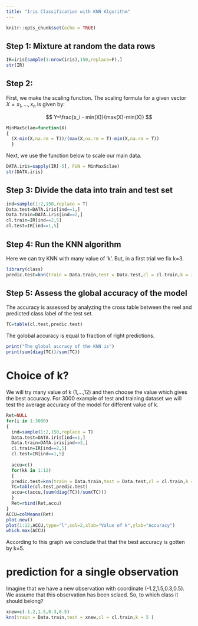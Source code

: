 ---
title: "Iris Classification with KNN Algorithm"
---

```{r setup, include=FALSE}
knitr::opts_chunk$set(echo = TRUE)
```
 
## Step 1: Mixture at random the data rows

```{r}
IR=iris[sample(1:nrow(iris),150,replace=F),]
str(IR)
```

## Step 2: 
First, we make the scaling function. The scaling formula for a given vector $X=x_1,\ldots,x_n$ is given by: 

$$
Y=\frac{x_i - min(X)}{max(X)-min(X)}
$$

```{r}
MinMaxSclae=function(X)
{
  (X-min(X,na.rm = T))/(max(X,na.rm = T)-min(X,na.rm = T))
  }

```

Next, we use the function below to scale our main data. 

```{r}
DATA.iris=sapply(IR[-5], FUN = MinMaxSclae)
str(DATA.iris)
```

## Step 3: Divide the data into train and test set

```{r}
ind=sample(1:2,150,replace = T)
Data.test=DATA.iris[ind==1,]
Data.train=DATA.iris[ind==2,]
cl.train=IR[ind==2,5]
cl.test=IR[ind==1,5]
```

## Step 4: Run the KNN algorithm
Here we can try KNN with many value of 'k'. But, in a first trial we fix k=3.

```{r}
library(class)
predic.test=knn(train = Data.train,test = Data.test,cl = cl.train,k = 3 )
```

## Step 5: Assess the global accuracy of the model
The accuracy is assessed by analyzing the cross table between the reel and predicted class label of the test set. 

```{r}
TC=table(cl.test,predic.test)
```

The golobal accuracy is equal to fraction of right predictions. 

```{r}
print("The global accracy of the KNN is")
print(sum(diag(TC))/sum(TC))
```




# Choice of k? 
We will try many value of k (1,...,12) and then choose the value which gives the best accuracy. For 3000 example of test and training dataset we will test the average accuracy of the model for different value of k. 

```{r}
Ret=NULL
for(i in 1:3000)
{
  ind=sample(1:2,150,replace = T)
  Data.test=DATA.iris[ind==1,]
  Data.train=DATA.iris[ind==2,]
  cl.train=IR[ind==2,5]
  cl.test=IR[ind==1,5]
  
  accu=c()
  for(kk in 1:12)
  {
  predic.test=knn(train = Data.train,test = Data.test,cl = cl.train,k = kk )
  TC=table(cl.test,predic.test)
  accu=c(accu,(sum(diag(TC))/sum(TC)))
  }
  Ret=rbind(Ret,accu)
}
ACCU=colMeans(Ret)
plot.new()
plot(1:12,ACCU,type="l",col=2,xlab="Value of k",ylab="Accuracy")
which.max(ACCU)

```


According to this graph we conclude that that the best accuracy is gotten by k=5. 

# prediction for a single observation
Imagine that we have a new observation with coordinate (-1.2,1.5,0.3,0.5). We assume that this observation has been sclaed. So, to which class it should belong?

```{r}
xnew=c(-1.2,1.5,0.3,0.5)
knn(train = Data.train,test = xnew,cl = cl.train,k = 5 )
```

